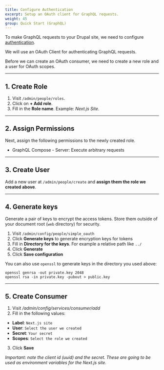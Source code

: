 ```yaml
---
title: Configure Authentication
excerpt: Setup an OAuth client for GraphQL requests.
weight: 45
group: Quick Start (GraphQL)
---
```


To make GraphQL requests to your Drupal site, we need to configure [authentication](/docs/authentication).

We will use an OAuth Client for authenticating GraphQL requests.

Before we can create an OAuth consumer, we need to create a new role and a user for OAuth scopes.

---

## 1. Create Role

1. Visit `/admin/people/roles`.
2. Click on **+ Add role**.
3. Fill in the **Role name**. Example: _Next.js Site_.

---

## 2. Assign Permissions

Next, assign the following permissions to the newly created role.

- GraphQL Compose - Server: Execute arbitrary requests

---

## 3. Create User

Add a new user at `/admin/people/create` and **assign them the role we created above**.

---

## 4. Generate keys

Generate a pair of keys to encrypt the access tokens. Store them outside of your document root (`web` directory) for security.

1. Visit `/admin/config/people/simple_oauth`
2. Click **Generate keys** to generate encryption keys for tokens
3. Fill in **Directory for the keys**. For example a relative path like `../`
4. Click **Generate**
5. Click **Save configuration**

You can also use `openssl` to generate keys in the directory you used above:

```
openssl genrsa -out private.key 2048
openssl rsa -in private.key -pubout > public.key
```

---

## 5. Create Consumer

1. Visit _/admin/config/services/consumer/add_
2. Fill in the following values:

- **Label**: `Next.js site`
- **User**: `Select the user we created`
- **Secret**: `Your secret`
- **Scopes**: `Select the role we created`

3. Click **Save**

_Important: note the client id (uuid) and the secret. These are going to be used as environment variables for the Next.js site._
